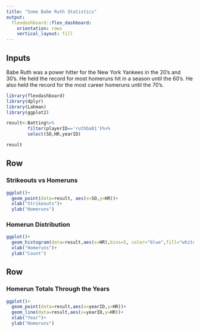 ```yaml
---
title: "Some Babe Ruth Statistics"
output: 
  flexdashboard::flex_dashboard:
    orientation: rows
    vertical_layout: fill
---
```


Inputs {.sidebar}
-----------------------------------------------------------------------
Babe Ruth was a power hitter for the New York Yankees in the 20's and 30's. He held the record for most homeruns hit in a season until the 60's. He also held the record for the most career homeruns until the 70's.

```r
library(flexdashboard)
library(dplyr)
library(Lahman)
library(ggplot2)

result<-Batting%>%
        filter(playerID=='ruthba01')%>%
        select(SO,HR,yearID)

result
```

Row {data-height=450}
-----------------------------------------------------------------------

### Strikeouts vs Homeruns

```r
ggplot()+
  geom_point(data=result, aes(x=SO,y=HR))+
  xlab("Strikeouts")+
  ylab("Homeruns")
```

### Homerun Distribution

```r
ggplot()+
  geom_histogram(data=result,aes(x=HR),bins=5, color="blue",fill="white" )+
  xlab("Homeruns")+
  ylab("Count")
```

Row {data-height=550}
-----------------------------------------------------------------------

### Homerun Totals Through the Years

```r
ggplot()+
  geom_point(data=result,aes(x=yearID,y=HR))+
  geom_line(data=result,aes(x=yearID,y=HR))+
  xlab("Year")+
  ylab("Homeruns")
```

